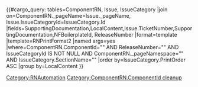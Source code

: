 <h3>{{{Name|}}}</h3>
<ul>
{{#cargo_query:
tables=ComponentRN,
Issue,
IssueCategory
|join on=ComponentRN._pageName=Issue._pageName,
Issue.IssueCategoryId=IssueCategory.Id
|fields=SupportingDocumentation,LocalContent,Issue.TicketNumber,SupportingDocumentation,NFBoilerplateId, ReleaseNumber
|format=template
|template=RNPrintFormat2
|named args=yes
|where=ComponentRN.ComponentId="{{{ComponentId|}}}" AND ReleaseNumber="{{{ReleaseNumber|}}}" AND IssueCategoryId IS NOT NULL AND ComponentRN._pageNamespace="{{NAMESPACENUMBER}}" AND IssueCategory.SectionName="{{{Name|}}}"
|order by=IssueCategory.PrintOrder ASC
|group by=LocalContent
}}
</ul><noinclude>[[Category:RNAutomation]][[Category:ComponentRN.ComponentId cleanup]]</noinclude>